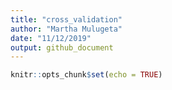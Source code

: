 ```yaml
---
title: "cross_validation"
author: "Martha Mulugeta"
date: "11/12/2019"
output: github_document
---
```


```r
knitr::opts_chunk$set(echo = TRUE)
```
